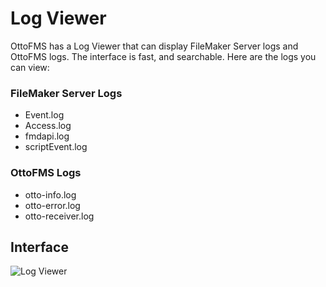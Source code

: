 
# Log Viewer

OttoFMS has a Log Viewer that can display FileMaker Server logs and OttoFMS logs. The interface is fast, and searchable. Here are the logs you can view:

### FileMaker Server Logs

- Event.log
- Access.log
- fmdapi.log
- scriptEvent.log

### OttoFMS Logs

- otto-info.log
- otto-error.log
- otto-receiver.log

## Interface

![Log Viewer](/img/ottofms/console/log-viewer.png)
